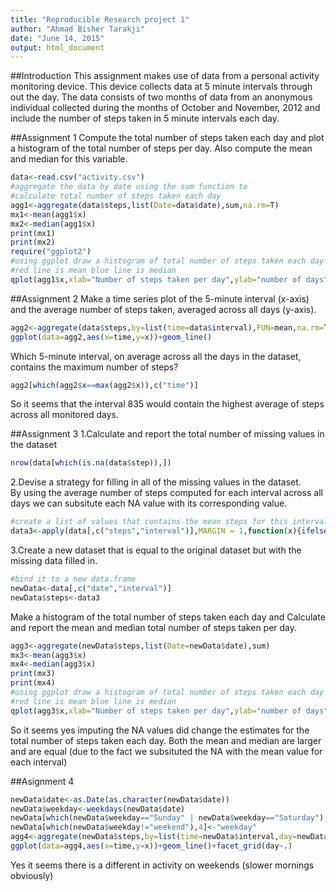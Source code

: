 ```yaml
---
title: "Reproducible Research project 1"
author: "Ahmad Bisher Tarakji"
date: "June 14, 2015"
output: html_document
---
```


##Introduction
This assignment makes use of data from a personal activity monitoring device. This device collects data at 5 minute intervals through out the day. The data consists of two months of data from an anonymous individual collected during the months of October and November, 2012 and include the number of steps taken in 5 minute intervals each day.

##Assignment 1
Compute the total number of steps taken each day and plot a histogram of the total number of steps per day. Also compute the mean and median for this variable.

```r
data<-read.csv("activity.csv")
#aggregate the data by date using the sum function to
#calculate total number of steps taken each day
agg1<-aggregate(data$steps,list(Date=data$date),sum,na.rm=T)
mx1<-mean(agg1$x)
mx2<-median(agg1$x)
print(mx1)
print(mx2)
require("ggplot2")
#using ggplot draw a histogram of total number of steps taken each day
#red line is mean blue line is median
qplot(agg1$x,xlab="Number of steps taken per day",ylab="number of days")+geom_vline(xintercept = mx1,color="red",linetype="dashed")+geom_vline(xintercept = mx2,color="blue",linetype="dashed")
```

##Assignment 2
Make a time series plot of the 5-minute interval (x-axis) and the average number of steps taken, averaged across all days (y-axis).

```r
agg2<-aggregate(data$steps,by=list(time=data$interval),FUN=mean,na.rm=T)
ggplot(data=agg2,aes(x=time,y=x))+geom_line()
```

Which 5-minute interval, on average across all the days in the dataset, contains the maximum number of steps?
```r
agg2[which(agg2$x==max(agg2$x)),c("time")]
```
So it seems that the interval 835 would contain the highest average of steps across all monitored days.

##Assignment 3
1.Calculate and report the total number of missing values in the dataset 
```r
nrow(data[which(is.na(data$step)),])
```

2.Devise a strategy for filling in all of the missing values in the dataset.  
By using the average number of steps computed for each interval across all days we can subsitute each NA value with its corresponding value.

```r
#create a list of values that contains the mean steps for this interval if the original value is na
data3<-apply(data[,c("steps","interval")],MARGIN = 1,function(x){ifelse(is.na(x[1]),agg2[which(agg2$time==x[2]),2],x[1])})
```

3.Create a new dataset that is equal to the original dataset but with the missing data filled in.
```r
#bind it to a new data.frame 
newData<-data[,c("date","interval")]
newData$steps<-data3
```

Make a histogram of the total number of steps taken each day and Calculate and report the mean and median total number of steps taken per day. 
```r
agg3<-aggregate(newData$steps,list(Date=newData$date),sum)
mx3<-mean(agg3$x)
mx4<-median(agg3$x)
print(mx3)
print(mx4)
#using ggplot draw a histogram of total number of steps taken each day
#red line is mean blue line is median
qplot(agg3$x,xlab="Number of steps taken per day",ylab="number of days")+geom_vline(xintercept = mx3,color="red",linetype="dashed")+geom_vline(xintercept = mx4,color="blue",linetype="dashed")
```

So it seems yes imputing the NA values did change the estimates for the total number of steps taken each day. Both the mean and median are larger and are equal (due to the fact we subsituted the NA with the mean value for each interval)

##Asignment 4
```r
newData$date<-as.Date(as.character(newData$date))
newData$weekday<-weekdays(newData$date)
newData[which(newData$weekday=="Sunday" | newData$weekday=="Saturday"),4]<-"weekend"
newData[which(newData$weekday!="weekend"),4]<-"weekday"
agg4<-aggregate(newData$steps,by=list(time=newData$interval,day=newData$weekday),FUN=mean,na.rm=T)
ggplot(data=agg4,aes(x=time,y=x))+geom_line()+facet_grid(day~.)
```

Yes it seems there is a different in activity on weekends (slower mornings obviously)
